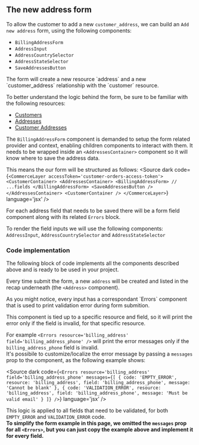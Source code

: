 
<Meta of={Stories} />

## The new address form

To allow the customer to add a new `customer_address`, we can build an `Add new address` form, using the following components:

- `BillingAddressForm`
- `AddressInput`
- `AddressCountrySelector`
- `AddressStateSelector`
- `SaveAddressesButton`

<span title="Core API" type="info">
  The form will create a new resource `address` and a new `customer_address` relationship with the `customer` resource.

  To better understand the logic behind the form, be sure to be familiar with the following resources:
  - [Customers](https://docs.commercelayer.io/api/resources/customers/object)
  - [Addresses](https://docs.commercelayer.io/api/resources/addresses/object)
  - [Customer Addresses](https://docs.commercelayer.io/core/v/api-reference/customer_addresses/object)
</span>

The `BillingAddressForm` component is demanded to setup the form related provider and context, enabling children components to interact with them.
<span title="Requirements" type="warning">
  It needs to be wrapped inside an `<AddressesContainer>` component so it will know where to save the address data.

  This means the our form will be structured as follows:
  <Source dark code={`
  <CommerceLayer accessToken='customer-orders-access-token'>
    <CustomerContainer>
      <AddressesContainer>
        <BillingAddressForm>
          // ...fields
        </BillingAddressForm>
        <SaveAddressesButton />
      </AddressesContainer>
    <CustomerContainer />
  </CommerceLayer>
    `} language='jsx' /> 
</span>

For each address field that needs to be saved there will be a form field component along with its related `Errors` block.

To render the field inputs we will use the following components: `AddressInput`, `AddressCountrySelector` and `AddressStateSelector`

### Code implementation
The following block of code implements all the components described above and is ready to be used in your project.

Every time submit the form, a new `address` will be created and listed in the recap underneath (the `<Address>` component).

<Canvas of={Stories.Default} />


<span title="The &lt;Errors&gt; component" type="info">
  As you might notice, every input has a correspondant `Errors` component that is used to print validation error during form submition.

  This component is tied up to a specific resource and field, so it will print the error only if the field is invalid, for that specific resource.

  For example `<Errors resource='billing_address' field='billing_address_phone' />` will print the error messages only if the `billing_address_phone` field is invalid.
  <br /> 
  It's possibile to customize/localize the error message by passing a `messages` prop to the component, as the following example shows:

  <Source dark code={`
  <Errors
    resource='billing_address'
    field='billing_address_phone'
    messages={[
      {
        code: 'EMPTY_ERROR',
        resource: 'billing_address',
        field: 'billing_address_phone',
        message: 'Cannot be blank'
      },
      {
        code: 'VALIDATION_ERROR',
        resource: 'billing_address',
        field: 'billing_address_phone',
        message: 'Must be valid email'
      }
    ]}
  />
  `} language='jsx' />

  This logic is applied to all fields that need to be validated, for both `EMPTY_ERROR` and `VALIDATION_ERROR` code.
  <br />
  <strong>
  To simplify the form example in this page, we omitted the `messages` prop for all `<Errors>`, but you can just copy the example above and implement it for every field.
  </strong>
</span>
